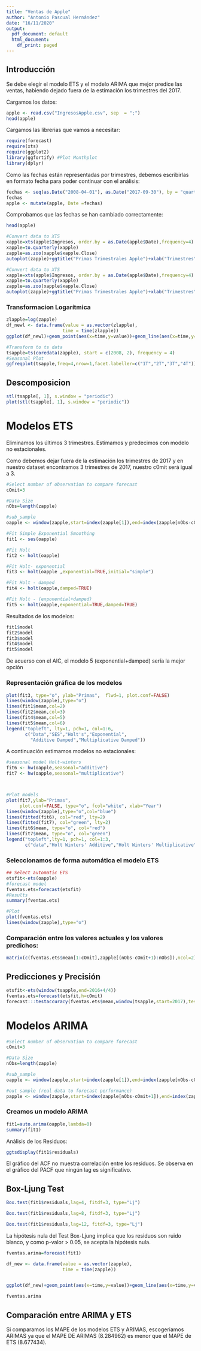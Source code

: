 ---
title: "Ventas de Apple"
author: "Antonio Pascual Hernández"
date: "16/11/2020"
output:
  pdf_document: default
  html_document:
    df_print: paged
---
## Introducción
Se debe elegir el modelo ETS y el modelo ARIMA que mejor predice las ventas, habiendo dejado fuera de la estimación los trimestres del 2017.

Cargamos los datos: 
```{r, warning=FALSE, message=FALSE}
apple <- read.csv("IngresosApple.csv", sep  = ";")
head(apple)
```

Cargamos las librerias que vamos a necesitar: 
```{r, warning=FALSE, message=FALSE}
require(forecast)
require(xts)
require(ggplot2)
library(ggfortify) #Plot Monthplot
library(dplyr)
```

Como las fechas están representadas por trimestres, debemos escribirlas en formato fecha para poder continuar con el análisis: 
```{r, warning=FALSE, message=FALSE}
fechas <- seq(as.Date("2008-04-01"), as.Date("2017-09-30"), by = "quarter")
fechas
apple <- mutate(apple, Date =fechas)
```

Comprobamos que las fechas se han cambiado correctamente: 
```{r, warning=FALSE, message=FALSE}
head(apple)
```


```{r, warning=FALSE, message=FALSE}
#Convert data to XTS
xapple=xts(apple$Ingresos, order.by = as.Date(apple$Date),frequency=4)
xapple=to.quarterly(xapple)
zapple=as.zoo(xapple$xapple.Close)
autoplot(zapple)+ggtitle("Primas Trimestrales Apple")+xlab("Trimestres")+ylab("Primas")
```

```{r, warning=FALSE, message=FALSE}
#Convert data to XTS
xapple=xts(apple$Ingresos, order.by = as.Date(apple$Date),frequency=4)
xapple=to.quarterly(xapple)
zapple=as.zoo(xapple$xapple.Close)
autoplot(zapple)+ggtitle("Primas Trimestrales Apple")+xlab("Trimestres")+ylab("Primas")
```

### Transformacion Logarítmica
```{r, warning=FALSE, message=FALSE}
zlapple=log(zapple)
df_newl <- data.frame(value = as.vector(zlapple),
                     time = time(zlapple))
ggplot(df_newl)+geom_point(aes(x=time,y=value))+geom_line(aes(x=time,y=value))+ylab("Ventas")+ggtitle("Ventas Trimestrales LOG Apple")+xlab("Trimestres")
```

```{r, warning=FALSE, message=FALSE}
#Transform to ts data
tsapple=ts(coredata(zapple), start = c(2008, 2), frequency = 4)
#Seasonal Plot
ggfreqplot(tsapple,freq=4,nrow=1,facet.labeller=c("1T","2T","3T","4T"))+ggtitle("Primas Trimestrales")
```

## Descomposicion

```{r, warning=FALSE, message=FALSE}
stl(tsapple[, 1], s.window = "periodic")
plot(stl(tsapple[, 1], s.window = "periodic"))
```

# Modelos ETS
Eliminamos los últimos 3 trimestres.
Estimamos y predecimos con modelo no estacionales.

Como debemos dejar fuera de la estimación los trimestres de 2017 y en nuestro dataset encontramos 3 trimestres de 2017, nuestro c0mit será igual a 3.
```{r, warning=FALSE, message=FALSE}
#Select number of observation to compare forecast
cOmit=3

#Data Size
nObs=length(zapple)

#sub_sample
oapple <- window(zapple,start=index(zapple[1]),end=index(zapple[nObs-cOmit]))

#Fit Simple Exponential Smoothing
fit1 <- ses(oapple)

#Fit Holt
fit2 <- holt(oapple)

#Fit Holt- exponential
fit3 <- holt(oapple ,exponential=TRUE,initial="simple")

#Fit Holt - damped
fit4 <- holt(oapple,damped=TRUE)

#Fit Holt - (exponential+damped)
fit5 <- holt(oapple,exponential=TRUE,damped=TRUE)
```

Resultados de los modelos:
```{r, warning=FALSE, message=FALSE}
fit1$model
fit2$model
fit3$model
fit4$model
fit5$model
```
De acuerso con el AIC, el modelo 5 (exponential+damped) sería la mejor opción

### Representación gráfica de los modelos
```{r, warning=FALSE, message=FALSE}
plot(fit3, type="o", ylab="Primas",  flwd=1, plot.conf=FALSE)
lines(window(zapple),type="o")
lines(fit1$mean,col=2)
lines(fit2$mean,col=3)
lines(fit4$mean,col=5)
lines(fit5$mean,col=6)
legend("topleft", lty=1, pch=1, col=1:6,
       c("Data","SES","Holt's","Exponential",
         "Additive Damped","Multiplicative Damped"))
```

A continuación estimamos modelos no estacionales: 
```{r, warning=FALSE, message=FALSE}
#seasonal model Holt-winters
fit6 <- hw(oapple,seasonal="additive")
fit7 <- hw(oapple,seasonal="multiplicative")



#Plot models
plot(fit7,ylab="Primas",
     plot.conf=FALSE, type="o", fcol="white", xlab="Year")
lines(window(zapple),type="o",col="blue")
lines(fitted(fit6), col="red", lty=2)
lines(fitted(fit7), col="green", lty=2)
lines(fit6$mean, type="o", col="red")
lines(fit7$mean, type="o", col="green")
legend("topleft",lty=1, pch=1, col=1:3, 
       c("data","Holt Winters' Additive","Holt Winters' Multiplicative"))
```

### Seleccionamos de forma automática el modelo ETS

```{r, warning=FALSE, message=FALSE}
## Select automatic ETS
etsfit<-ets(oapple)
#forecast model
fventas.ets=forecast(etsfit)
#Results
summary(fventas.ets)
```


```{r, warning=FALSE, message=FALSE}
#Plot
plot(fventas.ets)
lines(window(zapple),type="o")
```

### Comparación entre los valores actuales y los valores predichos: 
```{r, warning=FALSE, message=FALSE}
matrix(c(fventas.ets$mean[1:cOmit],zapple[(nObs-cOmit+1):nObs]),ncol=2)
```

## Predicciones y Precisión
```{r, warning=FALSE, message=FALSE}
etsfit<-ets(window(tsapple,end=2016+4/4))
fventas.ets=forecast(etsfit,h=cOmit)
forecast:::testaccuracy(fventas.ets$mean,window(tsapple,start=2017),test = NULL, d = NULL, D = NULL)
```

# Modelos ARIMA
```{r, warning=FALSE, message=FALSE}
#Select number of observation to compare forecast
cOmit=3

#Data Size
nObs=length(zapple)

#sub_sample
oapple <- window(zapple,start=index(zapple[1]),end=index(zapple[nObs-cOmit]))

#out sample (real data to forecast performance)
papple <- window(zapple,start=index(zapple[nObs-cOmit+1]),end=index(zapple[nObs]))
```

### Creamos un modelo ARIMA
```{r, warning=FALSE, message=FALSE}
fit1=auto.arima(oapple,lambda=0)
summary(fit1)
```

Análisis de los Residuos: 
```{r, warning=FALSE, message=FALSE}
ggtsdisplay(fit1$residuals)
```
El gráfico del ACF no muestra correlación entre los residuos.
Se observa en el gráfico del PACF que ningún lag es significativo. 

## Box-Ljung Test
```{r, warning=FALSE, message=FALSE}
Box.test(fit1$residuals,lag=4, fitdf=3, type="Lj")
```

```{r, warning=FALSE, message=FALSE}
Box.test(fit1$residuals,lag=8, fitdf=3, type="Lj")
```

```{r, warning=FALSE, message=FALSE}
Box.test(fit1$residuals,lag=12, fitdf=3, type="Lj")
```

La hipótesis nula del Test Box-Ljung implica que los residuos son ruido blanco, y como p-valor > 0.05, se acepta la hipótesis nula.

```{r, warning=FALSE, message=FALSE}
fventas.arima=forecast(fit1)

df_new <- data.frame(value = as.vector(zapple),
                     time = time(zapple))


ggplot(df_new)+geom_point(aes(x=time,y=value))+geom_line(aes(x=time,y=value))+ geom_forecast(fventas.arima,alpha=0.4)+ggtitle("ARIMA: Predicción Apple")
```

```{r, warning=FALSE, message=FALSE}
fventas.arima
```

## Comparación entre ARIMA y ETS
Si comparamos los MAPE de los modelos ETS y ARIMAS, escogeriamos ARIMAS ya que el MAPE DE ARIMAS (8.284962) es menor que el MAPE de ETS (8.677434).